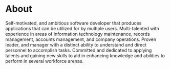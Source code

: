 # About

Self-motivated, and ambitious software developer that produces applications that can be utilized for by multiple users. Multi-talented with experience in areas of information technology maintenance, records management, accounts management, and company operations. Proven leader, and manager with a distinct ability to understand and direct personnel to accomplish tasks. Committed and dedicated to applying talents and gaining new skills to aid in enhancing knowledge and abilities to perform in several workforce arenas.